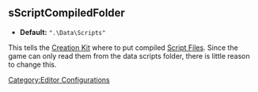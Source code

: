 <onlyinclude>
== sScriptCompiledFolder ==
* '''Default:''' <Code>".\Data\Scripts"</Code>

This tells the [[Creation Kit]] where to put compiled [[Script File]]s.
Since the game can only read them from the data scripts folder, there is little reason to change this.
</onlyinclude>


[[Category:Editor Configurations]]

